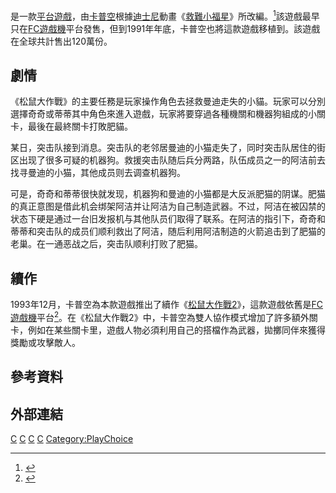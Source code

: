{{noteTA
|G1=Games
|1=zh-cn:救援突击队; zh-hk:小松鼠歷險記; zh-tw:救難小福星;
}}
{{Infobox VG
| title = 松鼠大作戰
| image = File:Chip 'n Dale Rescue Rangers.jpg
| caption = 日本版遊戲封面
| japanese = {{lang|ja|チップとデールの大作戦}}
| english = {{lang|en|Chip 'n Dale Rescue Rangers}}
| genre = [[平台遊戲|平台遊戲]]
| platform = [[FC游戏机|FC游戏机]]、{{Link-en|PlayChoice-10|PlayChoice-10}}
| developer = [[卡普空|卡普空]]
| publisher = 卡普空
| producer = [[藤原得郎|藤原得郎]]
| designer = 黑川正義
| composer = {{Link-en|藤田淺乃|Harumi Fujita}}
| modes = 單人或雙人協作
| released ={{vgrelease|JP|1990年6月8日|NA|1990年6月|EU|1991年12月12日}}
}}

{{Vgname|松鼠大作戰|ja=チップとデールの大作戦|en=Chip 'n Dale Rescue Rangers|又译「'''松鼠大战'''」}}是一款[[平台遊戲|平台遊戲]]，由[[卡普空|卡普空]]根據[[迪士尼|迪士尼]]動畫《[[救難小福星|救難小福星]]》所改編。<ref>{{cite web|author= |url=http://www.gamefaqs.com/nes/587565-chip-n-dale-rescue-rangers/data |title=Chip 'n Dale: Rescue Rangers Release Information for NES |publisher=GameFAQs |date= |accessdate=2011-07-07 |deadurl=yes |archiveurl=https://web.archive.org/web/20100720223756/http://www.gamefaqs.com/nes/587565-chip-n-dale-rescue-rangers/data |archivedate=2010-07-20 }}</ref>該遊戲最早只在[[FC遊戲機|FC遊戲機]]平台發售，但到1991年年底，卡普空也將這款遊戲移植到{{Link-en|PlayChoice-10|PlayChoice-10}}。該遊戲在全球共計售出120萬份。

== 劇情 ==
《松鼠大作戰》的主要任務是玩家操作角色去拯救曼迪走失的小貓。玩家可以分別選擇奇奇或蒂蒂其中角色來進入遊戲，玩家將要穿過各種機關和機器狗組成的小關卡，最後在最終關卡打敗肥貓。

某日，突击队接到消息。突击队的老邻居曼迪的小猫走失了，同时突击队居住的街区出现了很多可疑的机器狗。救援突击队随后兵分两路，队伍成员之一的阿洁前去找寻曼迪的小猫，其他成员则去调查机器狗。

可是，奇奇和蒂蒂很快就发现，机器狗和曼迪的小猫都是大反派肥猫的阴谋。肥猫的真正意图是借此机会绑架阿洁并让阿洁为自己制造武器。不过，阿洁在被囚禁的状态下硬是通过一台旧发报机与其他队员们取得了联系。在阿洁的指引下，奇奇和蒂蒂和突击队的成员们顺利救出了阿洁，随后利用阿洁制造的火箭追击到了肥猫的老巢。在一通恶战之后，突击队顺利打败了肥猫。

== 續作 ==
1993年12月，卡普空為本款遊戲推出了續作《[[松鼠大作戰2|松鼠大作戰2]]》，這款遊戲依舊是[[FC遊戲機|FC遊戲機]]平台<ref>{{cite web|author= |url=http://www.gamefaqs.com/nes/587566-chip-n-dale-rescue-rangers-2/data |title=Chip 'n Dale: Rescue Rangers 2 Release Information for NES |publisher=GameFAQs |date= |accessdate=2011-07-07 |deadurl=yes |archiveurl=https://web.archive.org/web/20110515154436/http://www.gamefaqs.com/nes/587566-chip-n-dale-rescue-rangers-2/data |archivedate=2011-05-15 }}</ref>。在《松鼠大作戰2》中，卡普空為雙人協作模式增加了許多額外關卡，例如在某些關卡里，遊戲人物必須利用自己的搭檔作為武器，拋擲同伴來獲得獎勵或攻擊敵人。

== 參考資料 ==
{{Reflist}}

== 外部連結 ==

{{救難小福星}}

[[Category:1990年电子游戏|C]]
[[Category:卡普空遊戲|C]]
[[Category:迪士尼電子遊戲|C]]
[[Category:平台游戏|C]]
[[Category:PlayChoice|Category:PlayChoice]]